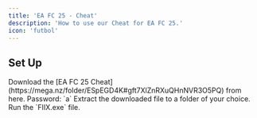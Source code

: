 ```yaml
---
title: 'EA FC 25 - Cheat'
description: 'How to use our Cheat for EA FC 25.'
icon: 'futbol'
---
```


## Set Up

<Steps>
  <Step title="First Step">
    Download the [EA FC 25 Cheat](https://mega.nz/folder/ESpEGD4K#gft7XlZnRXuQHnNVR3O5PQ) from here. Password: `a`
  </Step>
  <Step title="Second Step">
    Extract the downloaded file to a folder of your choice.
  </Step>
  <Step title="Third Step">
    Run the `FIIX.exe` file.
  </Step>
</Steps>
